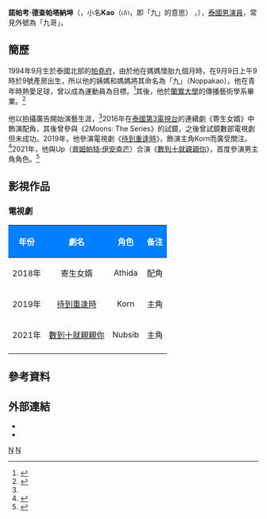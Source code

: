 {{泰语姓名|諾帕考|德查帕塔納坤|Kao}}
{{藝人
|姓名 = 諾帕考·德查帕塔納坤
|類型 = 男演員
|圖片 = Kao Noppakao (Mar 2021).jpg
|圖片尺寸 = 
|圖片簡介 = 
|本名 = 
|外文名 = นพเก้า เดชาพัฒนคุณ
|外文 = th
|羅馬拼音 = Noppakao Dechaphatthanakun 
|英文名 =
|暱稱 = Kao（เก้า）、Nine
|其他藝名 = 
|國籍 = {{THA}}
|出生日期 = {{birth_date_and_age|1994|9|9}}
|出生地點 = {{THA}}[[帕堯府|帕堯府]]
|宗教信仰 = 
|配偶 = 
|兒女 = 
|父母 =
|語言 = [[泰語|泰語]]
|職業 = [[演員|演員]]
|教育程度 = [[蘭實大學|蘭實大學]]傳播藝術學系畢業
|出道作 = 
|出道日期 = 2019年
|代表作 = 
|活躍年代 = 
|唱片公司 = 
|經紀公司 = 
|相關團體 = 
|網站 = 
}}
'''諾帕考·德查帕塔納坤'''（{{lang-th|นพเก้า เดชาพัฒนคุณ}}，小名'''Kao'''（เก้า，即「九」的意思） ，{{bd|1994年|9月9日}}），[[泰國|泰國]][[男演員|男演員]]，常見外號為「九哥」。

== 簡歷 ==
1994年9月生於泰國北部的[[帕堯府|帕堯府]]，由於他在媽媽懷胎九個月時，在9月9日上午9時於9號產房出生，所以他的姨媽和媽媽將其命名為「九」（Noppakao）。他在青年時熱愛足球，曾以成為運動員為目標。<ref name="S">{{cite web |title=The Lovely Boy “เก้า-นพเก้า ชายหนุ่มที่เกิดวันที่ 9 เดือน 9 เวลา 9 โมง”|url=https://mgronline.com/marsmag/detail/9640000016314|work =MGR Online|accessdate=2021-03-24|date=2021-01-18|language=th}}</ref>其後，他於[[蘭實大學|蘭實大學]]的傳播藝術學系畢業。<ref>{{cite web |title=Noppakao Dechaphatthanakun － Thai Actor & Model |url=https://www.gdatamart.com/21016/Noppakao-Dechaphatthanakun-Bio-Age-Profile-Education-Girlfriend-Family-House |work =Gdatamart|accessdate=2021-03-24|language=en}}</ref>

他以拍攝廣告開始演藝生涯，<ref name="S" />2016年在[[泰國第3電視台|泰國第3電視台]]的連續劇《寄生女婿》中飾演配角，其後曾參與《2Moons: The Series》的試鏡，之後曾試鏡數部電視劇但未成功。2019年，他參演電視劇《[[待到重逢時|待到重逢時]]》，飾演主角Korn而廣受關注。<ref>{{cite web |title=ประวัติ "เก้า นพเก้า" หนุ่มหล่อหน้าใส นักแสดงน่าจับตามอง จากรั้วนิเทศ ม.รังสิต |url=https://www.sanook.com/campus/1403796/ |work =Sanook|accessdate=2021-03-24|date=2020-04-03|language=th}}</ref>2021年，他與Up（[[普姆帕特·伊安查芒|普姆帕特·伊安查芒]]）合演《[[數到十就親親你|數到十就親親你]]》，首度參演男主角角色。<ref>{{cite web|title=คู่จินคู่ใหม่วงการซีรีส์วาย ‘เก้า-อัพ’สุดฟินเคมีเข้ากัน|url=https://www.khaosod.co.th/newspaper/newspaper-inside-pages/news_6168011|work=Khaosad Online|accessdate=2021-03-24|date=2021-03-20|language=th|archive-date=2021-04-07|archive-url=https://web.archive.org/web/20210407011831/https://www.khaosod.co.th/newspaper/newspaper-inside-pages/news_6168011|dead-url=no}}</ref>

== 影視作品 ==
=== 電視劇 ===
{| class="wikitable"
! style="background:#007FFF; color:white" align="center" |年份 
! style="background:#007FFF; color:white" align="center" |劇名  
! style="background:#007FFF; color:white" align="center" |角色
! style="background:#007FFF; color:white" align="center" |备注
|-
| 2018年 || 寄生女婿 || Athida || 配角
|-
| 2019年 || [[待到重逢時|待到重逢時]] || Korn || 主角
|-
| 2021年 || [[數到十就親親你|數到十就親親你]] || Nubsib || 主角
|-
|}

== 參考資料 ==
{{reflist}}

== 外部連結 ==
* {{instagram|numberx9th}}
* {{twitter|numberx9th}}

[[Category:泰國電視演員|N]]
[[Category:泰國男演員|N]]